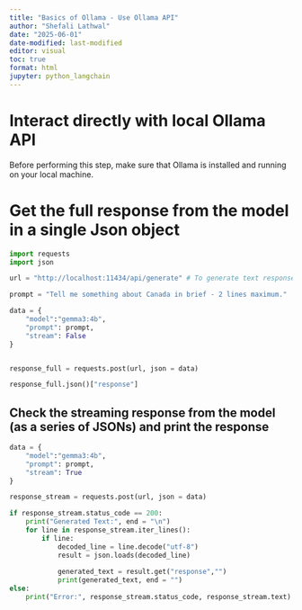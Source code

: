 ```yaml
---
title: "Basics of Ollama - Use Ollama API"
author: "Shefali Lathwal"
date: "2025-06-01"
date-modified: last-modified
editor: visual
toc: true
format: html
jupyter: python_langchain
---
```


# Interact directly with local Ollama API

Before performing this step, make sure that Ollama is installed and running on your local machine.

# Get the full response from the model in a single Json object

```python
import requests
import json

url = "http://localhost:11434/api/generate" # To generate text response

prompt = "Tell me something about Canada in brief - 2 lines maximum."

data = {
    "model":"gemma3:4b",
    "prompt": prompt,
    "stream": False
}


response_full = requests.post(url, json = data)
```

```python
response_full.json()["response"]
```

## Check the streaming response from the model (as a series of JSONs) and print the response

```python
data = {
    "model":"gemma3:4b",
    "prompt": prompt,
    "stream": True
}

response_stream = requests.post(url, json = data)
```

```python
if response_stream.status_code == 200:
    print("Generated Text:", end = "\n")
    for line in response_stream.iter_lines():
        if line:
            decoded_line = line.decode("utf-8")
            result = json.loads(decoded_line)
            
            generated_text = result.get("response","")
            print(generated_text, end = "")
else:
    print("Error:", response_stream.status_code, response_stream.text)

```